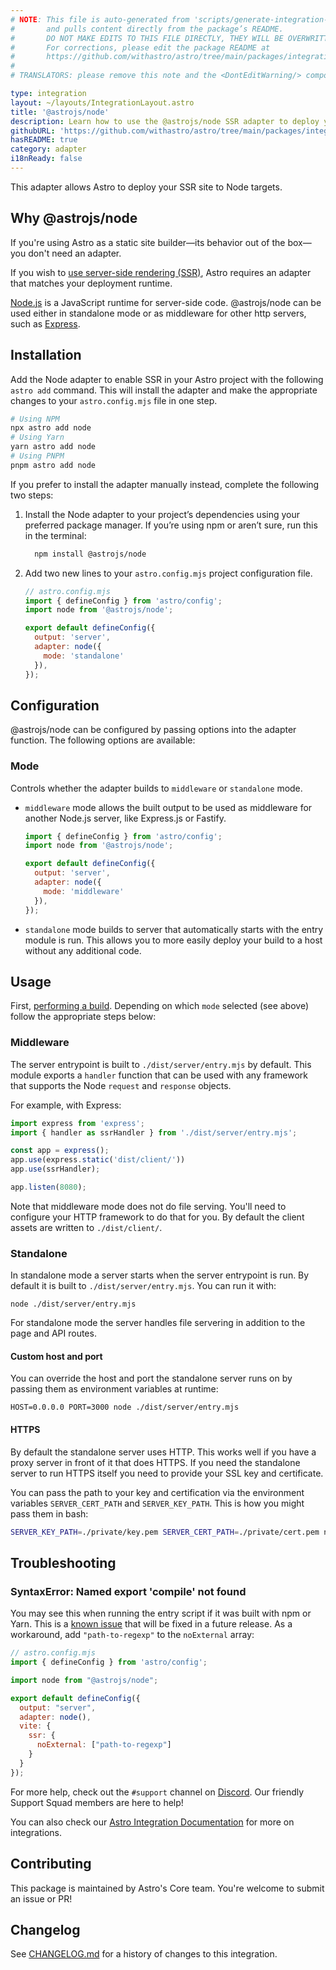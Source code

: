 ```yaml
---
# NOTE: This file is auto-generated from 'scripts/generate-integration-pages.ts'
#       and pulls content directly from the package’s README.
#       DO NOT MAKE EDITS TO THIS FILE DIRECTLY, THEY WILL BE OVERWRITTEN!
#       For corrections, please edit the package README at
#       https://github.com/withastro/astro/tree/main/packages/integrations/node/
#
# TRANSLATORS: please remove this note and the <DontEditWarning/> component.

type: integration
layout: ~/layouts/IntegrationLayout.astro
title: '@astrojs/node'
description: Learn how to use the @astrojs/node SSR adapter to deploy your Astro project.
githubURL: 'https://github.com/withastro/astro/tree/main/packages/integrations/node/'
hasREADME: true
category: adapter
i18nReady: false
---
```



<DontEditWarning/>

This adapter allows Astro to deploy your SSR site to Node targets.

## Why @astrojs/node

If you're using Astro as a static site builder—its behavior out of the box—you don't need an adapter.

If you wish to [use server-side rendering (SSR)](/en/guides/server-side-rendering/), Astro requires an adapter that matches your deployment runtime.

[Node.js](https://nodejs.org/en/) is a JavaScript runtime for server-side code. @astrojs/node can be used either in standalone mode or as middleware for other http servers, such as [Express](https://expressjs.com/).

## Installation

Add the Node adapter to enable SSR in your Astro project with the following `astro add` command. This will install the adapter and make the appropriate changes to your `astro.config.mjs` file in one step.

```sh
# Using NPM
npx astro add node
# Using Yarn
yarn astro add node
# Using PNPM
pnpm astro add node
```

If you prefer to install the adapter manually instead, complete the following two steps:

1.  Install the Node adapter to your project’s dependencies using your preferred package manager. If you’re using npm or aren’t sure, run this in the terminal:

    ```bash
      npm install @astrojs/node
    ```

2.  Add two new lines to your `astro.config.mjs` project configuration file.

    ```js ins={3, 6-9}
    // astro.config.mjs
    import { defineConfig } from 'astro/config';
    import node from '@astrojs/node';

    export default defineConfig({
      output: 'server',
      adapter: node({
        mode: 'standalone'
      }),
    });
    ```

## Configuration

@astrojs/node can be configured by passing options into the adapter function. The following options are available:

### Mode

Controls whether the adapter builds to `middleware` or `standalone` mode.

*   `middleware` mode allows the built output to be used as middleware for another Node.js server, like Express.js or Fastify.
    ```js
    import { defineConfig } from 'astro/config';
    import node from '@astrojs/node';

    export default defineConfig({
      output: 'server',
      adapter: node({
        mode: 'middleware'
      }),
    });
    ```
*   `standalone` mode builds to server that automatically starts with the entry module is run. This allows you to more easily deploy your build to a host without any additional code.

## Usage

First, [performing a build](/en/guides/deploy/#building-your-site-locally). Depending on which `mode` selected (see above) follow the appropriate steps below:

### Middleware

The server entrypoint is built to `./dist/server/entry.mjs` by default. This module exports a `handler` function that can be used with any framework that supports the Node `request` and `response` objects.

For example, with Express:

```js
import express from 'express';
import { handler as ssrHandler } from './dist/server/entry.mjs';

const app = express();
app.use(express.static('dist/client/'))
app.use(ssrHandler);

app.listen(8080);
```

Note that middleware mode does not do file serving. You'll need to configure your HTTP framework to do that for you. By default the client assets are written to `./dist/client/`.

### Standalone

In standalone mode a server starts when the server entrypoint is run. By default it is built to `./dist/server/entry.mjs`. You can run it with:

```shell
node ./dist/server/entry.mjs
```

For standalone mode the server handles file servering in addition to the page and API routes.

#### Custom host and port

You can override the host and port the standalone server runs on by passing them as environment variables at runtime:

```shell
HOST=0.0.0.0 PORT=3000 node ./dist/server/entry.mjs
```

#### HTTPS

By default the standalone server uses HTTP. This works well if you have a proxy server in front of it that does HTTPS. If you need the standalone server to run HTTPS itself you need to provide your SSL key and certificate.

You can pass the path to your key and certification via the environment variables `SERVER_CERT_PATH` and `SERVER_KEY_PATH`. This is how you might pass them in bash:

```bash
SERVER_KEY_PATH=./private/key.pem SERVER_CERT_PATH=./private/cert.pem node ./dist/server/entry.mjs
```

## Troubleshooting

### SyntaxError: Named export 'compile' not found

You may see this when running the entry script if it was built with npm or Yarn. This is a [known issue](https://github.com/withastro/astro/issues/4974) that will be fixed in a future release. As a workaround, add `"path-to-regexp"` to the `noExternal` array:

```js ins={9-13}
// astro.config.mjs
import { defineConfig } from 'astro/config';

import node from "@astrojs/node";

export default defineConfig({
  output: "server",
  adapter: node(),
  vite: {
    ssr: {
      noExternal: ["path-to-regexp"]
    }
  }
});
```

For more help, check out the `#support` channel on [Discord](https://astro.build/chat). Our friendly Support Squad members are here to help!

You can also check our [Astro Integration Documentation][astro-integration] for more on integrations.

## Contributing

This package is maintained by Astro's Core team. You're welcome to submit an issue or PR!

## Changelog

See [CHANGELOG.md](https://github.com/withastro/astro/tree/main/packages/integrations/node/CHANGELOG.md) for a history of changes to this integration.

[astro-integration]: /en/guides/integrations-guide/
